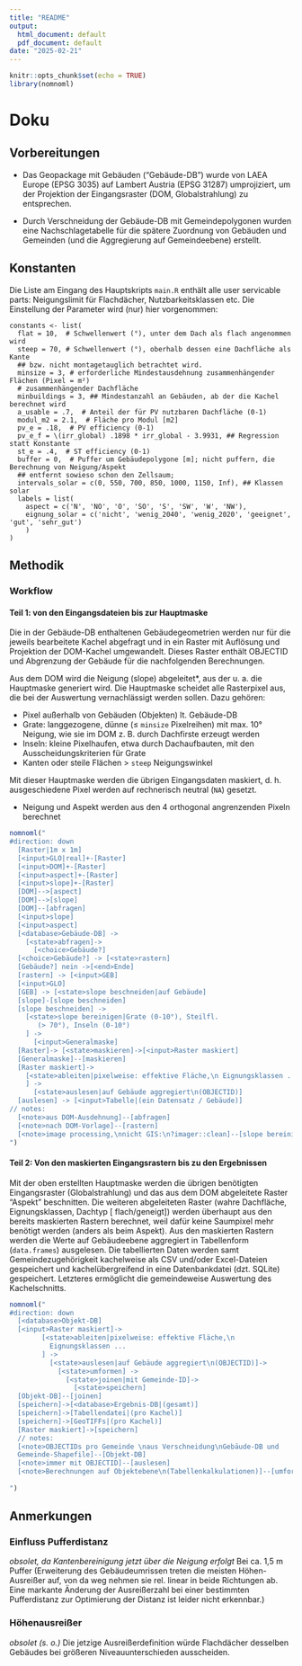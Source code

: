 ```yaml
---
title: "README"
output:
  html_document: default
  pdf_document: default
date: "2025-02-21"
---
```


```r
knitr::opts_chunk$set(echo = TRUE)
library(nomnoml)
```

# Doku

## Vorbereitungen
- Das Geopackage mit Gebäuden ("Gebäude-DB") wurde von LAEA Europe (EPSG 3035) auf Lambert Austria (EPSG 31287) umprojiziert, um der Projektion der Eingangsraster (DOM, Globalstrahlung) zu entsprechen.

- Durch Verschneidung der Gebäude-DB mit Gemeindepolygonen wurden eine Nachschlagetabelle für die spätere Zuordnung von Gebäuden und Gemeinden (und die Aggregierung auf Gemeindeebene) erstellt.


## Konstanten
Die Liste am Eingang des Hauptskripts `main.R`
enthält alle user servicable parts: Neigungslimit für Flachdächer,
Nutzbarkeitsklassen etc. Die Einstellung der Parameter wird (nur) hier vorgenommen:

```
constants <- list(
  flat = 10,  # Schwellenwert (°), unter dem Dach als flach angenommen wird
  steep = 70, # Schwellenwert (°), oberhalb dessen eine Dachfläche als Kante
  ## bzw. nicht montagetauglich betrachtet wird.
  minsize = 3, # erforderliche Mindestausdehnung zusammenhängender Flächen (Pixel = m²)
  # zusammenhängender Dachfläche
  minbuildings = 3, ## Mindestanzahl an Gebäuden, ab der die Kachel berechnet wird
  a_usable = .7,  # Anteil der für PV nutzbaren Dachfläche (0-1)
  modul_m2 = 2.1,  # Fläche pro Modul [m2]
  pv_e = .18,  # PV efficiency (0-1)
  pv_e_f = \(irr_global) .1898 * irr_global - 3.9931, ## Regression statt Konstante
  st_e = .4,  # ST efficiency (0-1)
  buffer = 0,  # Puffer um Gebäudepolygone [m]; nicht puffern, die Berechnung von Neigung/Aspekt 
  ## entfernt sowieso schon den Zellsaum;
  intervals_solar = c(0, 550, 700, 850, 1000, 1150, Inf), ## Klassen solar
  labels = list(
    aspect = c('N', 'NO', 'O', 'SO', 'S', 'SW', 'W', 'NW'),
    eignung_solar = c('nicht', 'wenig_2040', 'wenig_2020', 'geeignet', 'gut', 'sehr_gut')
    )
)
```
## Methodik

### Workflow
#### Teil 1: von den Eingangsdateien bis zur Hauptmaske
Die in der Gebäude-DB enthaltenen Gebäudegeometrien werden nur für
die jeweils bearbeitete Kachel abgefragt und in ein Raster mit Auflösung
und Projektion der DOM-Kachel umgewandelt. Dieses Raster enthält OBJECTID
und Abgrenzung der Gebäude für die nachfolgenden Berechnungen.

Aus dem DOM wird die Neigung (slope) abgeleitet*, aus der u. a. die Hauptmaske generiert wird. Die Hauptmaske scheidet alle Rasterpixel aus, die bei der Auswertung vernachlässigt werden sollen. Dazu gehören:

- Pixel außerhalb von Gebäuden (Objekten) lt. Gebäude-DB
- Grate: langgezogene, dünne (&le; `minsize` Pixelreihen) mit max. 10° Neigung, wie sie im DOM z. B. durch Dachfirste erzeugt werden
- Inseln: kleine Pixelhaufen, etwa durch Dachaufbauten, mit den Ausscheidungskriterien für Grate
- Kanten oder steile Flächen &gt; `steep` Neigungswinkel 

Mit dieser Hauptmaske werden die übrigen Eingangsdaten maskiert, d. h. ausgeschiedene Pixel werden auf rechnerisch neutral (`NA`) gesetzt.

* Neigung und Aspekt werden aus den 4 orthogonal angrenzenden Pixeln berechnet


```r
nomnoml("
#direction: down
  [Raster|1m x 1m]
  [<input>GLO|real]+-[Raster]
  [<input>DOM]+-[Raster]
  [<input>aspect]+-[Raster]
  [<input>slope]+-[Raster]
  [DOM]-->[aspect]
  [DOM]-->[slope]
  [DOM]--[abfragen]
  [<input>slope]
  [<input>aspect]
  [<database>Gebäude-DB] ->
    [<state>abfragen]->
      [<choice>Gebäude?]
  [<choice>Gebäude?] -> [<state>rastern]
  [Gebäude?] nein ->[<end>Ende]
  [rastern] -> [<input>GEB]
  [<input>GLO]
  [GEB] -> [<state>slope beschneiden|auf Gebäude]
  [slope]-[slope beschneiden]
  [slope beschneiden] ->
    [<state>slope bereinigen|Grate (0-10°), Steilfl.
       (> 70°), Inseln (0-10°)
    ] ->
      [<input>Generalmaske]
  [Raster]-> [<state>maskieren]->[<input>Raster maskiert]
  [Generalmaske]--[maskieren]
  [Raster maskiert]->
    [<state>ableiten|pixelweise: effektive Fläche,\n Eignungsklassen ...
    ] ->
      [<state>auslesen|auf Gebäude aggregiert\n(OBJECTID)]
  [auslesen] -> [<input>Tabelle|(ein Datensatz / Gebäude)]  
// notes:
  [<note>aus DOM-Ausdehnung]--[abfragen]
  [<note>nach DOM-Vorlage]--[rastern]
  [<note>image processing,\nnicht GIS:\n?imager::clean]--[slope bereinigen] 
")
```


#### Teil 2: Von den maskierten Eingangsrastern bis zu den Ergebnissen
Mit der oben erstellten Hauptmaske werden die übrigen benötigten Eingangsraster
(Globalstrahlung) und das aus dem DOM abgeleitete Raster "Aspekt" beschnitten.
Die weiteren abgeleiteten Raster (wahre Dachfläche, Eignungsklassen, Dachtyp [
flach/geneigt
]) werden überhaupt aus den bereits maskierten Rastern berechnet, weil dafür
keine Saumpixel mehr benötigt werden (anders als beim Aspekt).
Aus den maskierten Rastern werden die Werte auf Gebäudeebene aggregiert in
Tabellenform (`data.frames`) ausgelesen. Die tabellierten Daten werden samt
Gemeindezugehörigkeit kachelweise als CSV und/oder Excel-Dateien gespeichert und
kachelübergreifend in eine Datenbankdatei (dzt. SQLite) gespeichert. Letzteres
ermöglicht die gemeindeweise Auswertung des Kachelschnitts.

```r
nomnoml("
#direction: down
  [<database>Objekt-DB]
  [<input>Raster maskiert]->
        [<state>ableiten|pixelweise: effektive Fläche,\n
          Eignungsklassen ...
        ] ->
          [<state>auslesen|auf Gebäude aggregiert\n(OBJECTID)]->
            [<state>umformen] ->
              [<state>joinen|mit Gemeinde-ID]->
                [<state>speichern]
  [Objekt-DB]--[joinen]
  [speichern]->[<database>Ergebnis-DB|(gesamt)]
  [speichern]->[Tabellendatei|(pro Kachel)]
  [speichern]->[GeoTIFFs|(pro Kachel)]
  [Raster maskiert]->[speichern]
  // notes:
  [<note>OBJECTIDs pro Gemeinde \naus Verschneidung\nGebäude-DB und
  Gemeinde-Shapefile]--[Objekt-DB]           
  [<note>immer mit OBJECTID]--[auslesen]           
  [<note>Berechnungen auf Objektebene\n(Tabellenkalkulationen)]--[umformen]   
        
")
```



## Anmerkungen

### Einfluss Pufferdistanz

*obsolet, da Kantenbereinigung jetzt über die Neigung erfolgt*
Bei ca. 1,5 m Puffer (Erweiterung des Gebäudeumrissen treten die meisten Höhen-Ausreißer auf, von da weg nehmen sie rel. linear in beide Richtungen
ab. Eine markante Änderung der Ausreißerzahl bei einer bestimmten Pufferdistanz zur Optimierung der Distanz ist leider nicht erkennbar.)
<!-- <img src="output/outliers_vs_buffer.png" height=500/> -->


### Höhenausreißer
*obsolet (s. o.)*
Die jetzige Ausreißerdefinition würde Flachdächer desselben Gebäudes bei größeren Niveauunterschieden ausscheiden.
<!-- <img src="output/outliers_example_1.png"/> -->


<!-- ### Kontrolle Aspekt -->
<!-- Unterscheidung nach acht Himmelsrichtungen am Beispiel der Domkuppel (Salzburg, Kachel 27475-45475) -->

<!-- <img src="output/aspect_example.png"/> -->
